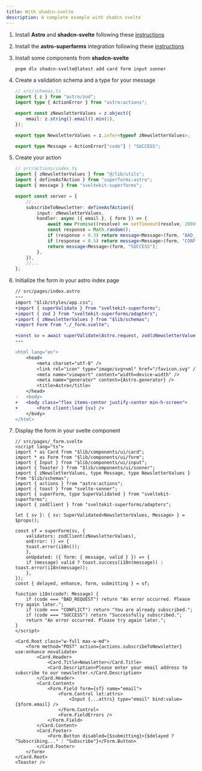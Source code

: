 ```yaml
---
title: With shadcn-svelte
description: A complete example with shadcn svelte
---
```



<Steps>

1. Install **Astro** and **shadcn-svelte** following these [instructions](https://www.shadcn-svelte.com/docs/installation/astro)

2. Install the **astro-superforms** integration following these [instructions](/start-here/getting-started)

3. Install some components from **shadcn-svelte**

    ```bash
    pnpm dlx shadcn-svelte@latest add card form input sonner
    ```
4. Create a validation schema and a type for your message

    ```ts
    // src/schemas.ts
    import { z } from "astro/zod";
    import type { ActionError } from "astro:actions";

    export const zNewsletterValues = z.object({
        email: z.string().email().min(1),
    });

    export type NewsletterValues = z.infer<typeof zNewsletterValues>;

    export type Message = ActionError["code"] | "SUCCESS";
    ```

5. Create your action

    ```ts
    // src/actions/index.ts
    import { zNewsletterValues } from "@/lib/utils";
    import { defineAsfAction } from "superforms:astro";
    import { message } from "sveltekit-superforms";

    export const server = {
        //...
        subscribeToNewsletter: defineAsfAction({
            input: zNewsletterValues,
            handler: async ({ email }, { form }) => {
                await new Promise((resolve) => setTimeout(resolve, 2000));
                const response = Math.random();
                if (response < 0.3) return message<Message>(form, "BAD_REQUEST", { status: 400 });
                if (response < 0.5) return message<Message>(form, "CONFLICT", { status: 409 });
                return message<Message>(form, "SUCCESS");
            },
        }),
        //...
    };
    ```
6. Initialize the form in your astro index page

    ```diff lang="astro"
    // src/pages/index.astro
    ---
    import "$lib/styles/app.css";
    +import { superValidate } from "sveltekit-superforms";
    +import { zod } from "sveltekit-superforms/adapters";
    +import { zNewsletterValues } from "$lib/schemas";
    +import Form from "./_form.svelte";

    +const sv = await superValidate(Astro.request, zod(zNewsletterValues));
    ---

    <html lang="en">
        <head>
            <meta charset="utf-8" />
            <link rel="icon" type="image/svg+xml" href="/favicon.svg" />
            <meta name="viewport" content="width=device-width" />
            <meta name="generator" content={Astro.generator} />
            <title>Astro</title>
        </head>
    -   <body>
    +   <body class="flex items-center justify-center min-h-screen">
    +       <Form client:load {sv} />
        </body>
    </html>
    ```
7. Display the form in your svelte component

    ```svelte
    // src/pages/_form.svelte
   <script lang="ts">
    import * as Card from "$lib/components/ui/card";
    import * as Form from "$lib/components/ui/form";
    import { Input } from "$lib/components/ui/input";
    import { Toaster } from "$lib/components/ui/sonner";
    import { zNewsletterValues, type Message, type NewsletterValues } from "$lib/schemas";
    import { actions } from "astro:actions";
    import { toast } from "svelte-sonner";
    import { superForm, type SuperValidated } from "sveltekit-superforms";
    import { zodClient } from "sveltekit-superforms/adapters";

    let { sv }: { sv: SuperValidated<NewsletterValues, Message> } = $props();

    const sf = superForm(sv, {
        validators: zodClient(zNewsletterValues),
        onError: () => {
        toast.error(i18n());
        },
        onUpdated: ({ form: { message, valid } }) => {
        if (message) valid ? toast.success(i18n(message)) : toast.error(i18n(message));
        },
    });
    const { delayed, enhance, form, submitting } = sf;

    function i18n(code?: Message) {
        if (code === "BAD_REQUEST") return "An error occurred. Please try again later.";
        if (code === "CONFLICT") return "You are already subscribed.";
        if (code === "SUCCESS") return "Successfully subscribed.";
        return "An error occurred. Please try again later.";
    }
    </script>

    <Card.Root class="w-full max-w-md">
        <form method="POST" action={actions.subscribeToNewsletter} use:enhance novalidate>
            <Card.Header>
                <Card.Title>Newsletter</Card.Title>
                <Card.Description>Please enter your email address to subscribe to our newsletter.</Card.Description>
            </Card.Header>
            <Card.Content>
                <Form.Field form={sf} name="email">
                    <Form.Control let:attrs>
                        <Input {...attrs} type="email" bind:value={$form.email} />
                    </Form.Control>
                    <Form.FieldErrors />
                </Form.Field>
            </Card.Content>
            <Card.Footer>
                <Form.Button disabled={$submitting}>{$delayed ? "Subscribing..." : "Subscribe"}</Form.Button>
            </Card.Footer>
        </form>
    </Card.Root>
    <Toaster />

    ```
</Steps>

